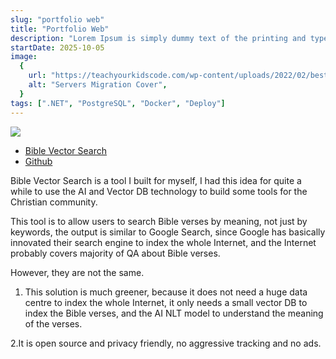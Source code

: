 ```yaml
---
slug: "portfolio web"
title: "Portfolio Web"
description: "Lorem Ipsum is simply dummy text of the printing and typesetting industry. Lorem Ipsum has been the industry's standard dummy text ever since the 1500s"
startDate: 2025-10-05
image:
  {
    url: "https://teachyourkidscode.com/wp-content/uploads/2022/02/best-coding-language-for-games.jpg",
    alt: "Servers Migration Cover",
  }
tags: [".NET", "PostgreSQL", "Docker", "Deploy"]
---
```


[![](https://i.imgur.com/snptle9.gif)](https://bible-search.antioch.tech/)

- [Bible Vector Search](https://bible-search.antioch.tech/)
- [Github](https://github.com/Antioch-Tech/bible-vector-search-ui)

Bible Vector Search is a tool I built for myself, I had this idea for quite a while to use the AI and Vector DB technology to build some tools for the Christian community.

This tool is to allow users to search Bible verses by meaning, not just by keywords, the output is similar to Google Search, since Google has basically innovated their search engine to index the whole Internet, and the Internet probably covers majority of QA about Bible verses.

However, they are not the same.

1. This solution is much greener, because it does not need a huge data centre to index the whole Internet, it only needs a small vector DB to index the Bible verses, and the AI NLT model to understand the meaning of the verses.

2.It is open source and privacy friendly, no aggressive tracking and no ads.
